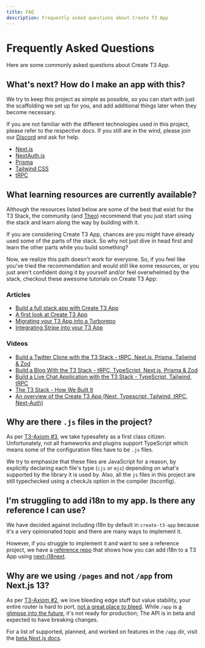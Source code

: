 ```yaml
---
title: FAQ
description: Frequently asked questions about Create T3 App
---
```


# Frequently Asked Questions

Here are some commonly asked questions about Create T3 App.

## What's next? How do I make an app with this?

We try to keep this project as simple as possible, so you can start with just the scaffolding we set up for you, and add additional things later when they become necessary.

If you are not familiar with the different technologies used in this project, please refer to the respective docs. If you still are in the wind, please join our [Discord](https://t3.gg/discord) and ask for help.

- [Next.js](https://nextjs.org/)
- [NextAuth.js](https://next-auth.js.org)
- [Prisma](https://prisma.io)
- [Tailwind CSS](https://tailwindcss.com)
- [tRPC](https://trpc.io)

## What learning resources are currently available?

Although the resources listed below are some of the best that exist for the T3 Stack, the community (and [Theo](https://youtu.be/rzwaaWH0ksk?t=1436)) recommend that you just start using the stack and learn along the way by building with it.

If you are considering Create T3 App, chances are you might have already used some of the parts of the stack. So why not just dive in head first and learn the other parts while you build something?

Now, we realize this path doesn't work for everyone. So, if you feel like you've tried the recommendation and would still like some resources, or you just aren't confident doing it by yourself and/or feel overwhelmed by the stack, checkout these awesome tutorials on Create T3 App:

### Articles

- [Build a full stack app with Create T3 App](https://www.nexxel.dev/blog/ct3a-guestbook)
- [A first look at Create T3 App](https://dev.to/ajcwebdev/a-first-look-at-create-t3-app-1i8f)
- [Migrating your T3 App into a Turborepo](https://www.jumr.dev/blog/t3-turbo)
- [Integrating Stripe into your T3 App](https://blog.nickramkissoon.com/posts/integrate-stripe-t3)

### Videos

- [Build a Twitter Clone with the T3 Stack - tRPC, Next.js, Prisma, Tailwind & Zod](https://www.youtube.com/watch?v=nzJsYJPCc80)
- [Build a Blog With the T3 Stack - tRPC, TypeScript, Next.js, Prisma & Zod](https://www.youtube.com/watch?v=syEWlxVFUrY)
- [Build a Live Chat Application with the T3 Stack - TypeScript, Tailwind, tRPC](https://www.youtube.com/watch?v=dXRRY37MPuk)
- [The T3 Stack - How We Built It](https://www.youtube.com/watch?v=H-FXwnEjSsI)
- [An overview of the Create T3 App (Next, Typescript, Tailwind, tRPC, Next-Auth)](https://www.youtube.com/watch?v=VJH8dsPtbeU)

## Why are there `.js` files in the project?

As per [T3-Axiom #3](/en/introduction#typesafety-isnt-optional), we take typesafety as a first class citizen. Unfortunately, not all frameworks and plugins support TypeScript which means some of the configuration files have to be `.js` files.

We try to emphasize that these files are JavaScript for a reason, by explicitly declaring each file's type (`cjs` or `mjs`) depending on what's supported by the library it is used by. Also, all the `js` files in this project are still typechecked using a checkJs option in the compiler (tsconfig).

## I'm struggling to add i18n to my app. Is there any reference I can use?

We have decided against including i18n by default in `create-t3-app` because it's a very opinionated topic and there are many ways to implement it.

However, if you struggle to implement it and want to see a reference project, we have a [reference repo](https://github.com/juliusmarminge/t3-i18n) that shows how you can add i18n to a T3 App using [next-i18next](https://github.com/i18next/next-i18next).

## Why are we using `/pages` and not `/app` from Next.js 13?

As per [T3-Axiom #2](/en/introduction#bleed-responsibly), we love bleeding edge stuff but value stability, your entire router is hard to port, [not a great place to bleed](https://youtu.be/mnwUbtieOuI?t=1662). While `/app` is [a glimpse into the future](https://youtu.be/rnsC-12PVlM?t=818), it's not ready for production; The API is in beta and expected to have breaking changes.

For a list of supported, planned, and worked on features in the `/app` dir, visit the [beta Next.js docs](https://beta.nextjs.org/docs/app-directory-roadmap#supported-and-planned-features).
